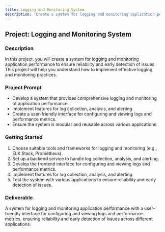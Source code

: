 ```yaml
---
title: Logging and Monitoring System
description: 'Create a system for logging and monitoring application performance to ensure reliability and early detection of issues.'
---
```


## Project: Logging and Monitoring System

### Description
In this project, you will create a system for logging and monitoring application performance to ensure reliability and early detection of issues. This project will help you understand how to implement effective logging and monitoring practices.

### Project Prompt
- Develop a system that provides comprehensive logging and monitoring of application performance.
- Implement features for log collection, analysis, and alerting.
- Create a user-friendly interface for configuring and viewing logs and performance metrics.
- Ensure the system is modular and reusable across various applications.

### Getting Started
1. Choose suitable tools and frameworks for logging and monitoring (e.g., ELK Stack, Prometheus).
2. Set up a backend service to handle log collection, analysis, and alerting.
3. Develop the frontend interface for configuring and viewing logs and performance metrics.
4. Implement features for log collection, analysis, and alerting.
5. Test the system with various applications to ensure reliability and early detection of issues.

### Deliverable
A system for logging and monitoring application performance with a user-friendly interface for configuring and viewing logs and performance metrics, ensuring reliability and early detection of issues across different applications.
